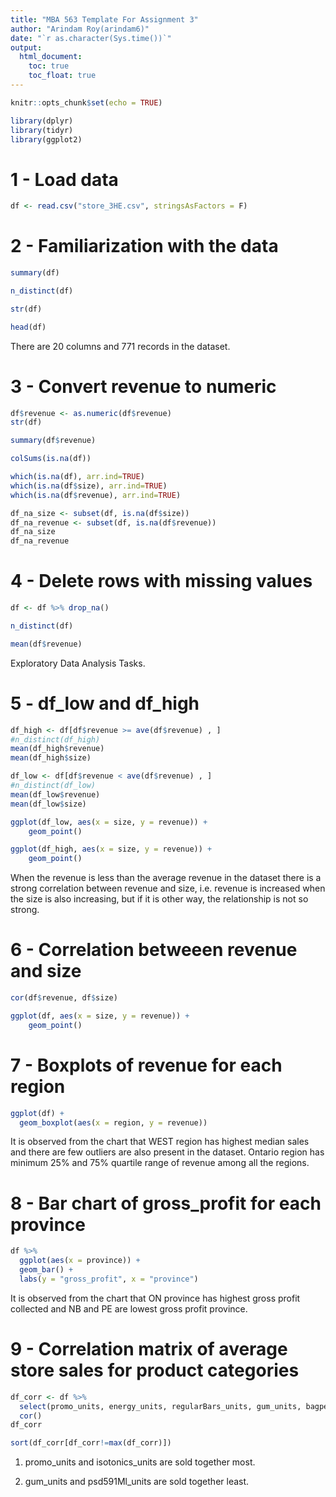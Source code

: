 ---
title: "MBA 563 Template For Assignment 3"
author: "Arindam Roy(arindam6)"
date: "`r as.character(Sys.time())`"
output: 
  html_document:
    toc: true
    toc_float: true
---

```{r setup, include=FALSE}
knitr::opts_chunk$set(echo = TRUE)
```


```{r}
library(dplyr)
library(tidyr)
library(ggplot2)
```

# 1 - Load data 

```{r}
df <- read.csv("store_3HE.csv", stringsAsFactors = F)
```

# 2 - Familiarization with the data 

```{r}
summary(df)
```
```{r}
n_distinct(df)
```


```{r}
str(df)
```
```{r}
head(df)
```
There are 20 columns and 771 records in the dataset.

# 3 - Convert __revenue__ to numeric 
```{r}
df$revenue <- as.numeric(df$revenue)
str(df)
```
```{r}
summary(df$revenue)
```
```{r}
colSums(is.na(df))
```
```{r}
which(is.na(df), arr.ind=TRUE)
which(is.na(df$size), arr.ind=TRUE) 
which(is.na(df$revenue), arr.ind=TRUE)
```
```{r}
df_na_size <- subset(df, is.na(df$size))
df_na_revenue <- subset(df, is.na(df$revenue))
df_na_size
df_na_revenue
```


# 4 - Delete rows with missing values
```{r}
df <- df %>% drop_na()
```

```{r}
n_distinct(df)
```
```{r}
mean(df$revenue)
```


Exploratory Data Analysis Tasks. 


# 5 - df_low and df_high


```{r}

df_high <- df[df$revenue >= ave(df$revenue) , ]
#n_distinct(df_high)
mean(df_high$revenue)
mean(df_high$size)
```
```{r}
df_low <- df[df$revenue < ave(df$revenue) , ]
#n_distinct(df_low)
mean(df_low$revenue)
mean(df_low$size)
```
```{r}

ggplot(df_low, aes(x = size, y = revenue)) +
    geom_point()
```
```{r}
ggplot(df_high, aes(x = size, y = revenue)) +
    geom_point()

```




When the revenue is less than the average revenue in the dataset there is a strong correlation between revenue and size, i.e. revenue is increased when the size is also increasing, but if it is other way, the relationship is not so strong.

# 6 - Correlation betweeen __revenue__ and __size__  

```{r}
cor(df$revenue, df$size)
```


```{r}
ggplot(df, aes(x = size, y = revenue)) +
    geom_point()
```



# 7 - Boxplots of __revenue__ for each region 
```{r}
ggplot(df) +
  geom_boxplot(aes(x = region, y = revenue)) 
```



It is observed from the chart that WEST region has highest median sales and there are few outliers are also present in the dataset. Ontario region has minimum 25% and 75% quartile range of revenue among all the regions.

# 8 - Bar chart of __gross_profit__ for each province  
```{r}
df %>% 
  ggplot(aes(x = province)) +
  geom_bar() +
  labs(y = "gross_profit", x = "province")
```



It is observed from the chart that ON province has highest gross profit collected and NB and PE are lowest gross profit province.

# 9 - Correlation matrix of average store sales for product categories  
```{r}
df_corr <- df %>%
  select(promo_units, energy_units, regularBars_units, gum_units, bagpegCandy_units, isotonics_units, singleServePotato_units, takeHomePotato_units, kingBars_units, flatWater_units, psd591Ml_units) %>%
  cor()
df_corr
```
```{r}
sort(df_corr[df_corr!=max(df_corr)])
```


1) promo_units and isotonics_units are sold together most.

2) gum_units and psd591Ml_units are sold together least.